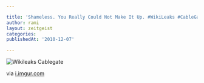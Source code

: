 ```yaml
---

title: 'Shameless. You Really Could Not Make It Up. #WikiLeaks #CableGate'
author: rami
layout: zeitgeist
categories:
publishedAt: '2010-12-07'

---
```


![Wikileaks Cablegate](/assets/images/content/zeitgeist/wikileaks-cablegate.png)

  
via <a href="http://i.imgur.com/VTgCa.png">i.imgur.com</a>
